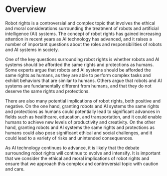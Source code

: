 # Overview

Robot rights is a controversial and complex topic that involves the ethical and moral considerations surrounding the treatment of robots and artificial intelligence (AI) systems. The concept of robot rights has gained increasing attention in recent years as AI technology has advanced, and it raises a number of important questions about the roles and responsibilities of robots and AI systems in society.

One of the key questions surrounding robot rights is whether robots and AI systems should be afforded the same rights and protections as humans. Some experts argue that robots and AI systems should be afforded the same rights as humans, as they are able to perform complex tasks and exhibit behaviors that are similar to humans. Others argue that robots and AI systems are fundamentally different from humans, and that they do not deserve the same rights and protections.

There are also many potential implications of robot rights, both positive and negative. On the one hand, granting robots and AI systems the same rights and protections as humans could potentially lead to significant advances in fields such as healthcare, education, and transportation, and it could enable humans to achieve new levels of productivity and creativity. On the other hand, granting robots and AI systems the same rights and protections as humans could also pose significant ethical and social challenges, and it could lead to a variety of risks and unintended consequences.

As AI technology continues to advance, it is likely that the debate surrounding robot rights will continue to evolve and intensify. It is important that we consider the ethical and moral implications of robot rights and ensure that we approach this complex and controversial topic with caution and care.